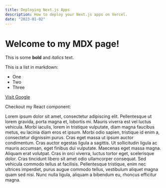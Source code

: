 ```yaml
---
title: Deploying Next.js Apps
description: How to deploy your Next.js apps on Vercel.
date: "2023-01-02"
---
```


# Welcome to my MDX page!
 
This is some **bold** and _italics_ text.
 
This is a list in markdown:
 
- One
- Two
- Three

[Visit Google](https://www.google.com)

 
Checkout my React component:

Lorem ipsum dolor sit amet, consectetur adipiscing elit. Pellentesque ut lorem gravida, porta magna et, lobortis mi. Mauris viverra est vel luctus vehicula. Morbi iaculis, lorem in tristique vulputate, diam magna faucibus metus, eu lacinia diam eros et ipsum. Morbi odio sapien, tristique id enim a, consectetur dignissim purus. Cras eget massa ut ipsum auctor condimentum. Cras auctor egestas ligula a sagittis. Ut sollicitudin ligula ac mauris accumsan, eget finibus dui vulputate. Maecenas eget massa magna. Aliquam erat volutpat. Cras in orci viverra, luctus tortor eget, scelerisque dolor. Cras tincidunt libero sit amet odio ullamcorper consequat. Sed vehicula commodo tellus at facilisis. Pellentesque tristique, enim nec ultrices imperdiet, purus augue commodo tellus, vestibulum aliquet magna quam sed nisi. Nunc nulla ligula, aliquam a bibendum eu, rhoncus efficitur magna.